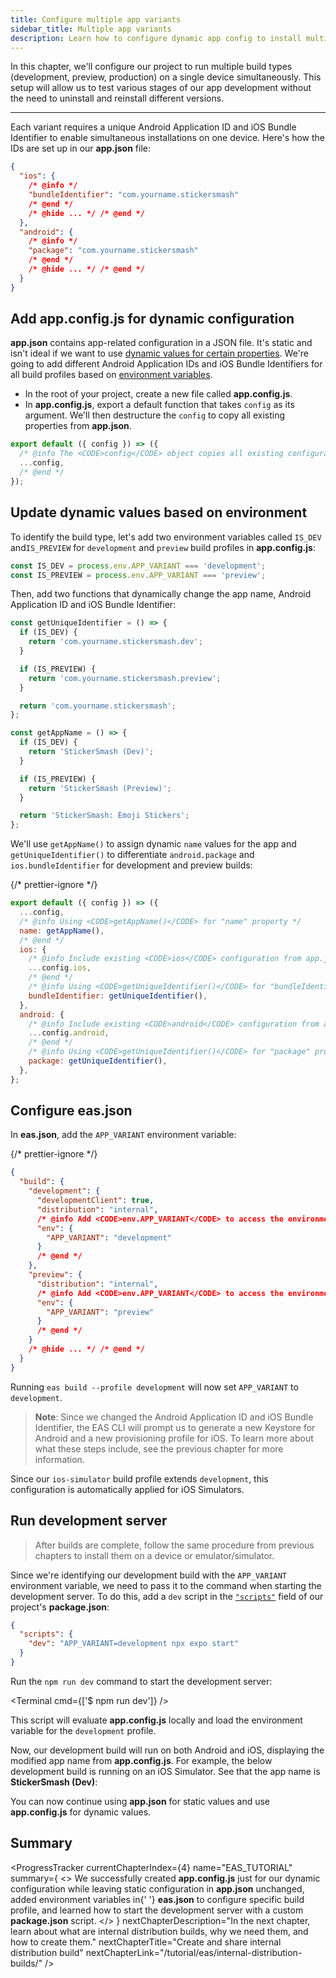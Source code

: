 ```yaml
---
title: Configure multiple app variants
sidebar_title: Multiple app variants
description: Learn how to configure dynamic app config to install multiple app variants on a single device.
---
```



In this chapter, we'll configure our project to run multiple build types (development, preview, production) on a single device simultaneously. This setup will allow us to test various stages of our app development without the need to uninstall and reinstall different versions.

<VideoBoxLink videoId="UtJJCAfrjIg" title="Watch: How to configure multiple app variants" />

---

Each variant requires a unique Android Application ID and iOS Bundle Identifier to enable simultaneous installations on one device. Here's how the IDs are set up in our **app.json** file:

```json app.json
{
  "ios": {
    /* @info */
    "bundleIdentifier": "com.yourname.stickersmash"
    /* @end */
    /* @hide ... */ /* @end */
  },
  "android": {
    /* @info */
    "package": "com.yourname.stickersmash"
    /* @end */
    /* @hide ... */ /* @end */
  }
}
```

<Step label="1">

## Add app.config.js for dynamic configuration

**app.json** contains app-related configuration in a JSON file. It's static and isn't ideal if we want to use [dynamic values for certain properties](/workflow/configuration/#dynamic-configuration). We're going to add different Android Application IDs and iOS Bundle Identifiers for all build profiles based on [environment variables](/workflow/configuration/#switching-configuration-based-on-the-environment).

- In the root of your project, create a new file called **app.config.js**.
- In **app.config.js**, export a default function that takes `config` as its argument. We'll then destructure the `config` to copy all existing properties from **app.json**.

```js app.config.js
export default ({ config }) => ({
  /* @info The <CODE>config</CODE> object copies all existing configuration from app.json file.*/
  ...config,
  /* @end */
});
```

</Step>

<Step label="2">

## Update dynamic values based on environment

To identify the build type, let's add two environment variables called `IS_DEV` and`IS_PREVIEW` for `development` and `preview` build profiles in **app.config.js**:

```js app.config.js
const IS_DEV = process.env.APP_VARIANT === 'development';
const IS_PREVIEW = process.env.APP_VARIANT === 'preview';
```

Then, add two functions that dynamically change the app name, Android Application ID and iOS Bundle Identifier:

```js app.config.js
const getUniqueIdentifier = () => {
  if (IS_DEV) {
    return 'com.yourname.stickersmash.dev';
  }

  if (IS_PREVIEW) {
    return 'com.yourname.stickersmash.preview';
  }

  return 'com.yourname.stickersmash';
};

const getAppName = () => {
  if (IS_DEV) {
    return 'StickerSmash (Dev)';
  }

  if (IS_PREVIEW) {
    return 'StickerSmash (Preview)';
  }

  return 'StickerSmash: Emoji Stickers';
};
```

We'll use `getAppName()` to assign dynamic `name` values for the app and `getUniqueIdentifier()` to differentiate `android.package` and `ios.bundleIdentifier` for development and preview builds:

{/* prettier-ignore */}
```js app.config.js
export default ({ config }) => ({
  ...config,
  /* @info Using <CODE>getAppName()</CODE> for "name" property */
  name: getAppName(),
  /* @end */
  ios: {
    /* @info Include existing <CODE>ios</CODE> configuration from app.json */
    ...config.ios,
    /* @end */
    /* @info Using <CODE>getUniqueIdentifier()</CODE> for "bundleIdentifier" property */
    bundleIdentifier: getUniqueIdentifier(),
  },
  android: {
    /* @info Include existing <CODE>android</CODE> configuration from app.json */
    ...config.android,
    /* @end */
    /* @info Using <CODE>getUniqueIdentifier()</CODE> for "package" property */
    package: getUniqueIdentifier(),
  },
};
```

</Step>

<Step label="3">

## Configure eas.json

In **eas.json**, add the `APP_VARIANT` environment variable:

{/* prettier-ignore */}
```json eas.json|collapseHeight=440
{
  "build": {
    "development": {
      "developmentClient": true,
      "distribution": "internal",
      /* @info Add <CODE>env.APP_VARIANT</CODE> to access the environment variable for the build profile*/
      "env": {
        "APP_VARIANT": "development"
      }
      /* @end */
    },
    "preview": {
      "distribution": "internal",
      /* @info Add <CODE>env.APP_VARIANT</CODE> to access the environment variable for the build profile*/
      "env": {
        "APP_VARIANT": "preview"
      }
      /* @end */
    }
    /* @hide ... */ /* @end */
  }
}
```

Running `eas build --profile development` will now set `APP_VARIANT` to `development`.

> **Note**: Since we changed the Android Application ID and iOS Bundle Identifier, the EAS CLI will prompt us to generate a new Keystore for Android and a new provisioning profile for iOS. To learn more about what these steps include, see the previous chapter for more information.

Since our `ios-simulator` build profile extends `development`, this configuration is automatically applied for iOS Simulators.

</Step>

<Step label="4">

## Run development server

> After builds are complete, follow the same procedure from previous chapters to install them on a device or emulator/simulator.

Since we're identifying our development build with the `APP_VARIANT` environment variable, we need to pass it to the command when starting the development server. To do this, add a `dev` script in the [`"scripts"`](https://docs.npmjs.com/cli/v10/using-npm/scripts) field of our project's **package.json**:

```json package.json
{
  "scripts": {
    "dev": "APP_VARIANT=development npx expo start"
  }
}
```

Run the `npm run dev` command to start the development server:

<Terminal cmd={['$ npm run dev']} />

This script will evaluate **app.config.js** locally and load the environment variable for the `development` profile.

Now, our development build will run on both Android and iOS, displaying the modified app name from **app.config.js**. For example, the below development build is running on an iOS Simulator. See that the app name is **StickerSmash (Dev)**:

<ContentSpotlight
  alt="Development variant running on Android device."
  src="/static/images/tutorial/eas/ios-dev-variant.png"
  className="max-w-[240px]"
/>

You can now continue using **app.json** for static values and use **app.config.js** for dynamic values.

</Step>

## Summary

<ProgressTracker
  currentChapterIndex={4}
  name="EAS_TUTORIAL"
  summary={
    <>
      We successfully created <strong>app.config.js</strong> just for our dynamic configuration
      while leaving static configuration in **app.json** unchanged, added environment variables in{' '}
      <strong>eas.json</strong> to configure specific build profile, and learned how to start the
      development server with a custom <strong>package.json</strong> script.
    </>
  }
  nextChapterDescription="In the next chapter, learn about what are internal distribution builds, why we need them, and how to create them."
  nextChapterTitle="Create and share internal distribution build"
  nextChapterLink="/tutorial/eas/internal-distribution-builds/"
/>
